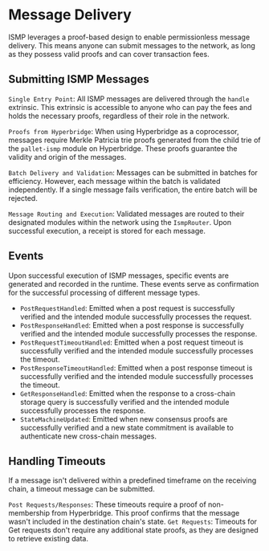 # Message Delivery

ISMP leverages a proof-based design to enable permissionless message delivery. This means anyone can submit messages to the network, as long as they possess valid proofs and can cover transaction fees.

## Submitting ISMP Messages
`Single Entry Point`: All ISMP messages are delivered through the `handle` extrinsic. This extrinsic is accessible to anyone who can pay the fees and holds the necessary proofs, regardless of their role in the network.

`Proofs from Hyperbridge`: When using Hyperbridge as a coprocessor, messages require Merkle Patricia trie proofs generated from the child trie of the `pallet-ismp` module on Hyperbridge. These proofs guarantee the validity and origin of the messages.

`Batch Delivery and Validation`: Messages can be submitted in batches for efficiency. However, each message within the batch is validated independently. If a single message fails verification, the entire batch will be rejected.

`Message Routing and Execution`: Validated messages are routed to their designated modules within the network using the `IsmpRouter`. Upon successful execution, a receipt is stored for each message.

## Events

Upon successful execution of ISMP messages, specific events are generated and recorded in the runtime. These events serve as confirmation for the successful processing of different message types.

 - `PostRequestHandled`:
 Emitted when a post request is successfully verified and the intended module successfully processes the request.
 - `PostResponseHandled`:  Emitted when a post response is successfully verified and the intended module successfully processes the response.
 - `PostRequestTimeoutHandled`:
  Emitted when a post request timeout is successfully verified and the intended module successfully processes the timeout.
 - `PostResponseTimeoutHandled`: Emitted when a post response timeout is successfully verified and the intended module successfully processes the timeout.
 - `GetResponseHandled`: Emitted when the response to a cross-chain storage query is successfully verified and the intended module successfully processes the response.
 - `StateMachineUpdated`: Emitted when new consensus proofs are successfully verified and a new state commitment is available to authenticate new cross-chain messages.


## Handling Timeouts
If a message isn't delivered within a predefined timeframe on the receiving chain, a timeout message can be submitted.

`Post Requests/Responses`: These timeouts require a proof of non-membership from Hyperbridge. This proof confirms that the message wasn't included in the destination chain's state.
`Get Requests`: Timeouts for Get requests don't require any additional state proofs, as they are designed to retrieve existing data.
